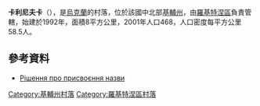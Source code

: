 {{coord|49|43|41|N|30|39|8|E|scale:30000|display=title}}

'''卡利尼夫卡'''（{{lang-uk|Калинівка}}），是[[烏克蘭|烏克蘭]]的村落，位於該國中北部[[基輔州|基輔州]]，由[[羅基特涅區|羅基特涅區]]負責管轄，始建於1992年，面積8平方公里，2001年人口468，人口密度每平方公里58.5人。

==參考資料==
* [http://w1.c1.rada.gov.ua/pls/z7503/A036?rdat1=15.01.2015&vf7551=1591 Рішення про присвоєння назви] {{Wayback|url=http://w1.c1.rada.gov.ua/pls/z7503/A036?rdat1=15.01.2015&vf7551=1591 |date=20190313023531 }}

{{DEFAULTSORT:Калинівка}}
[[Category:基輔州村落|Category:基輔州村落]]
[[Category:羅基特涅區村落|Category:羅基特涅區村落]]


{{Kiev-geo-stub}}